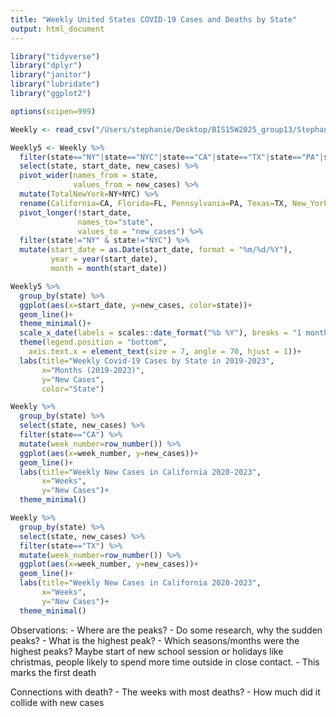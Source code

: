 ```yaml
---
title: "Weekly United States COVID-19 Cases and Deaths by State"
output: html_document
---
```


```r
library("tidyverse") 
library("dplyr")
library("janitor")
library("lubridate")
library("ggplot2")
```

```r
options(scipen=999)
```


```r
Weekly <- read_csv("/Users/stephanie/Desktop/BIS15W2025_group13/Stephanie/WeeklyCases.csv") %>% clean_names()
```
```r
Weekly5 <- Weekly %>% 
  filter(state=="NY"|state=="NYC"|state=="CA"|state=="TX"|state=="PA"|state=="FL") %>% 
  select(state, start_date, new_cases) %>% 
  pivot_wider(names_from = state,
              values_from = new_cases) %>% 
  mutate(TotalNewYork=NY+NYC) %>% 
  rename(California=CA, Florida=FL, Pennsylvania=PA, Texas=TX, New_York=TotalNewYork) %>% 
  pivot_longer(!start_date, 
               names_to="state",
               values_to = "new_cases") %>% 
  filter(state!="NY" & state!="NYC") %>% 
  mutate(start_date = as.Date(start_date, format = "%m/%d/%Y"),
         year = year(start_date),
         month = month(start_date))
```


```r
Weekly5 %>% 
  group_by(state) %>% 
  ggplot(aes(x=start_date, y=new_cases, color=state))+
  geom_line()+
  theme_minimal()+
  scale_x_date(labels = scales::date_format("%b %Y"), breaks = "1 months")+
  theme(legend.position = "bottom",
    axis.text.x = element_text(size = 7, angle = 70, hjust = 1))+
  labs(title="Weekly Covid-19 Cases by State in 2019-2023",
       x="Months (2019-2023)",
       y="New Cases",
       color="State")
```
```r
Weekly %>% 
  group_by(state) %>% 
  select(state, new_cases) %>% 
  filter(state=="CA") %>% 
  mutate(week_number=row_number()) %>% 
  ggplot(aes(x=week_number, y=new_cases))+
  geom_line()+
  labs(title="Weekly New Cases in California 2020-2023",
       x="Weeks",
       y="New Cases")+
  theme_minimal()
```


```r
Weekly %>% 
  group_by(state) %>% 
  select(state, new_cases) %>% 
  filter(state=="TX") %>% 
  mutate(week_number=row_number()) %>% 
  ggplot(aes(x=week_number, y=new_cases))+
  geom_line()+
  labs(title="Weekly New Cases in California 2020-2023",
       x="Weeks",
       y="New Cases")+
  theme_minimal()
```

Observations:
- Where are the peaks?
- Do some research, why the sudden peaks?
- What is the highest peak?
- Which seasons/months were the highest peaks? Maybe start of new school session or holidays like christmas, people likely to spend more time outside in close contact. 
- This marks the first death

Connections with death?
- The weeks with most deaths?
- How much did it collide with new cases

